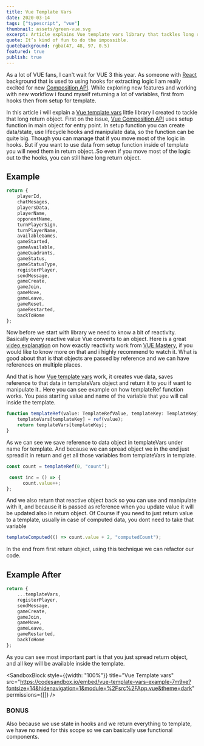 ```yaml
---
title: Vue Template Vars
date: 2020-03-14
tags: ["typescript", "vue"]
thumbnail: assets/green-vue.svg
excerpt: Article explains Vue template vars library that tackles long return object from setup in VUE Composition Api. It explains how it uses reactivity object to work.
quote: It’s kind of fun to do the impossible.
quotebackground: rgba(47, 48, 97, 0.5)
featured: true
publish: true
---
```


As a lot of VUE fans, I can't wait for VUE 3 this year. As someone with [React](https://reactjs.org/) background that is used to using hooks for extracting logic I am really excited for new [Composition API](https://composition-api.vuejs.org/). While exploring new features and working with new workflow i found myself returning a lot of variables, first from hooks then from setup for template.

In this article i will explain a [Vue template vars](https://www.npmjs.com/package/vue-template-vars) little library I created to tackle that long return object. First on the issue, [Vue Composition API](https://composition-api.vuejs.org/) uses setup function in main object for entry point. In setup function you can create data/state, use lifecycle hooks and manipulate data, so the function can be quite big. Though you can manage that if you move most of the logic in hooks. But if you want to use data from setup function inside of template you will need them in return object..So even if you move most of the logic out to the hooks, you can still have long return object. 

## Example

```javascript
return {
    playerId,
    chatMesages,
    playersData,
    playerName,
    opponentName,
    turnPlayerSign,
    turnPlayerName,
    availableGames,
    gameStarted,
    gameAvailable,
    gameQuadrants,
    gameStatus,
    gameStatusType,
    registerPlayer,
    sendMessage,
    gameCreate,
    gameJoin,
    gameMove,
    gameLeave,
    gameReset,
    gameRestarted,
    backToHome
};
```

Now before we start with library we need to know a bit of reactivity. Basically every reactive value Vue converts to an object. Here is a great [video explanation](https://www.youtube.com/watch?v=7Cjb7Xj8fEI) on how exactly reactivity work from [VUE Mastery](https://www.vuemastery.com/), if you would like to know more on that and i highly recommend to watch it. What is good about that is that objects are passed by reference and we can have references on multiple places. 

And that is how [Vue template vars](https://www.npmjs.com/package/vue-template-vars) work, it creates vue data, saves reference to that data in templateVars object and return it to you if want to manipulate it.. Here you can see example on how templateRef function works. You pass starting value and name of the variable that you will call inside the template.

```typescript
function templateRef(value: TemplateRefValue, templateKey: TemplateKey): TemplateVar {
    templateVars[templateKey] = ref(value);
    return templateVars[templateKey];
}
```

As we can see we save reference to data object in templateVars under name for template. And because we can spread object we in the end just spread it in return and get all those variables from templateVars in template.

```javascript
const count = templateRef(0, "count");

 const inc = () => {
      count.value++;
};
```

And we also return that reactive object back so you can use and manipulate with it, and because it is passed as reference when you update value it will be updated also in return object. Of Course if you need to just return value to a template, usually in case of computed data, you dont need to take that variable

```javascript
templateComputed(() => count.value + 2, "computedCount");
```

In the end from first return object, using this technique we can refactor our code.

## Example After

```javascript
return {
    ...templateVars,
    registerPlayer,
    sendMessage,
    gameCreate,
    gameJoin,
    gameMove,
    gameLeave,
    gameRestarted,
    backToHome
};
```

As you can see most important part is that you just spread return object, and all key will be available inside the template.

<SandboxBlock style={{width: "100%"}} title="Vue Template vars" src="https://codesandbox.io/embed/vue-template-vars-example-7m9xe?fontsize=14&hidenavigation=1&module=%2Fsrc%2FApp.vue&theme=dark" permissions={[]} />

### BONUS

Also because we use state in hooks and we return everything to template, we have no need for this scope so we can basically use functional components. 
